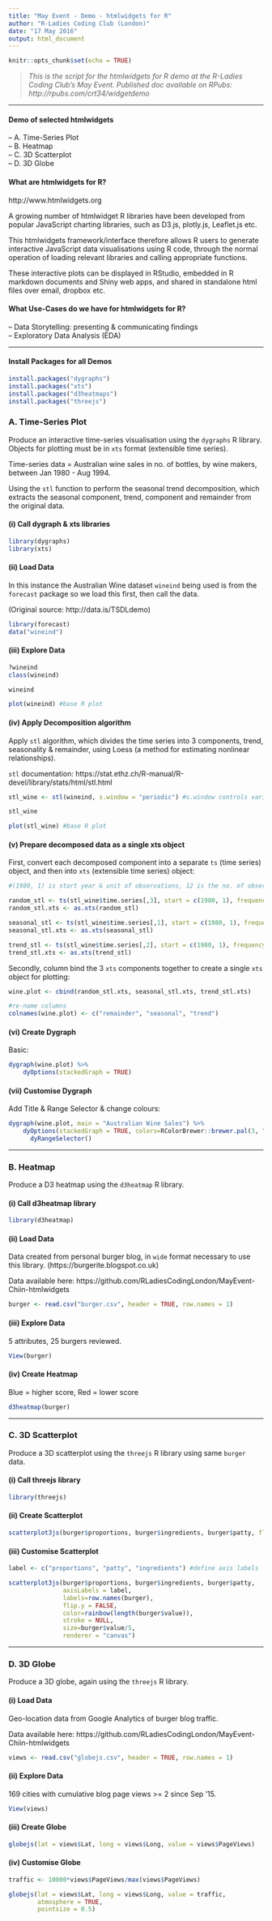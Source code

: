 ```yaml
---
title: "May Event - Demo - htmlwidgets for R"
author: "R-Ladies Coding Club (London)"
date: "17 May 2016"
output: html_document
---
```


```r
knitr::opts_chunk$set(echo = TRUE)
```

> *This is the script for the htmlwidgets for R demo at the R-Ladies Coding Club's May Event. Published doc available on RPubs: http://rpubs.com/crt34/widgetdemo*  

---

#### Demo of selected htmlwidgets
-- A. Time-Series Plot     
-- B. Heatmap    
-- C. 3D Scatterplot      
-- D. 3D Globe    

#### What are htmlwidgets for R?
http://www.htmlwidgets.org  

A growing number of htmlwidget R libraries have been developed from popular JavaScript charting libraries, such as D3.js, plotly.js, Leaflet.js etc.  

This htmlwidgets framework/interface therefore allows R users to generate interactive JavaScript data visualisations using R code, through the normal operation of loading relevant libraries and calling appropriate functions.

These interactive plots can be displayed in RStudio, embedded in R markdown documents and Shiny web apps, and shared in standalone html files over email, dropbox etc.

#### What Use-Cases do we have for htmlwidgets for R?
-- Data Storytelling: presenting & communicating findings   
-- Exploratory Data Analysis (EDA) 

---

#### Install Packages for all Demos

```r
install.packages("dygraphs")
install.packages("xts")
install.packages("d3heatmaps")
install.packages("threejs")
```

### A. Time-Series Plot
Produce an interactive time-series visualisation using the `dygraphs` R library. Objects for plotting must be in `xts` format (extensible time series).

Time-series data = Australian wine sales in no. of bottles, by wine makers, between Jan 1980 - Aug 1994.   

Using the `stl` function to perform the seasonal trend decomposition, which extracts the seasonal component, trend, component and remainder from the original data.

#### (i) Call dygraph & xts libraries

```r
library(dygraphs)
library(xts)
```

#### (ii) Load Data
In this instance the Australian Wine dataset `wineind` being used is from the `forecast` package so we load this first, then call the data.    

(Original source: http://data.is/TSDLdemo)

```r
library(forecast)
data("wineind")
```

#### (iii) Explore Data
```r
?wineind
class(wineind)
```

```r
wineind
```

```r
plot(wineind) #base R plot
```

#### (iv) Apply Decomposition algorithm

Apply `stl` algorithm, which divides the time series into 3 components, trend, seasonality & remainder, using Loess (a method for estimating nonlinear relationships).

`stl` documentation: https://stat.ethz.ch/R-manual/R-devel/library/stats/html/stl.html 

```r
stl_wine <- stl(wineind, s.window = "periodic") #s.window controls variation of seasonal component
```

```r
stl_wine
```

```r
plot(stl_wine) #base R plot
```

#### (v) Prepare decomposed data as a single xts object
First, convert each decomposed component into a separate `ts` (time series) object, and then into `xts` (extensible time series) object:

```r
#(1980, 1) is start year & unit of observations, 12 is the no. of observations per period i.e. monthly

random_stl <- ts(stl_wine$time.series[,3], start = c(1980, 1), frequency=12)
random_stl.xts <- as.xts(random_stl)

seasonal_stl <- ts(stl_wine$time.series[,1], start = c(1980, 1), frequency=12)
seasonal_stl.xts <- as.xts(seasonal_stl)

trend_stl <- ts(stl_wine$time.series[,2], start = c(1980, 1), frequency=12)
trend_stl.xts <- as.xts(trend_stl)
```

Secondly, column bind the 3 `xts` components together to create a single `xts` object for plotting:

```r
wine.plot <- cbind(random_stl.xts, seasonal_stl.xts, trend_stl.xts)

#re-name columns
colnames(wine.plot) <- c("remainder", "seasonal", "trend")
```

#### (vi) Create Dygraph
Basic:
```r
dygraph(wine.plot) %>%
    dyOptions(stackedGraph = TRUE)
```

#### (vii) Customise Dygraph
Add Title & Range Selector & change colours:
```r
dygraph(wine.plot, main = "Australian Wine Sales") %>%
    dyOptions(stackedGraph = TRUE, colors=RColorBrewer::brewer.pal(3, "Set1"))%>%
      dyRangeSelector()
```

---

### B. Heatmap
Produce a D3 heatmap using the `d3heatmap` R library.

#### (i) Call d3heatmap library

```r
library(d3heatmap)
```

#### (ii) Load Data
Data created from personal burger blog, in `wide` format necessary to use this library. (https://burgerite.blogspot.co.uk)    

Data available here: https://github.com/RLadiesCodingLondon/MayEvent-Chiin-htmlwidgets

```r
burger <- read.csv("burger.csv", header = TRUE, row.names = 1)
```

#### (iii) Explore Data
5 attributes, 25 burgers reviewed.
```r
View(burger)
```

#### (iv) Create Heatmap
Blue = higher score, Red = lower score
```r
d3heatmap(burger)
```

---

### C. 3D Scatterplot
Produce a 3D scatterplot using the `threejs` R library using same `burger` data.

#### (i) Call threejs library

```r
library(threejs)
```

#### (ii) Create Scatterplot

```r
scatterplot3js(burger$proportions, burger$ingredients, burger$patty, flip.y=FALSE) #flip.y to control direction of y-axis
```

#### (iii) Customise Scatterplot

```r
label <- c("proportions", "patty", "ingredients") #define axis labels

scatterplot3js(burger$proportions, burger$ingredients, burger$patty, 
               axisLabels = label,
               labels=row.names(burger),
               flip.y = FALSE,
               color=rainbow(length(burger$value)),
               stroke = NULL,
               size=burger$value/5,
               renderer = "canvas")
```

---

### D. 3D Globe
Produce a 3D globe, again using the `threejs` R library.

#### (i) Load Data
Geo-location data from Google Analytics of burger blog traffic.

Data available here: https://github.com/RLadiesCodingLondon/MayEvent-Chiin-htmlwidgets
```r
views <- read.csv("globejs.csv", header = TRUE, row.names = 1)
```

#### (ii) Explore Data
169 cities with cumulative blog page views >= 2 since Sep '15.
```r
View(views)
```

#### (iii) Create Globe

```r
globejs(lat = views$Lat, long = views$Long, value = views$PageViews)
```

#### (iv) Customise Globe

```r
traffic <- 10000*views$PageViews/max(views$PageViews)

globejs(lat = views$Lat, long = views$Long, value = traffic,
        atmosphere = TRUE,
        pointsize = 0.5)
```
